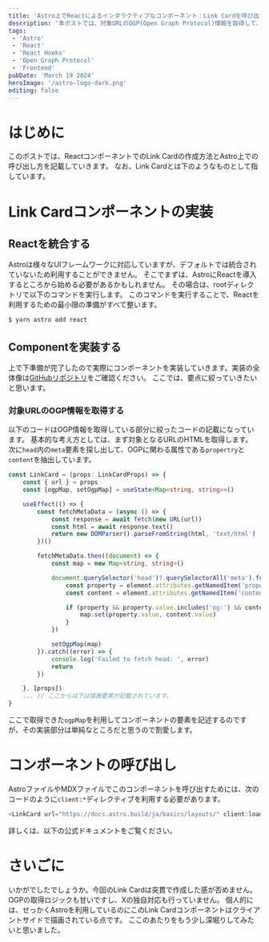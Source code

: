 ```yaml
---
title: 'Astro上でReactによるインタラクティブなコンポーネント：Link Cardを呼び出す'
description: '本ポストでは、対象URLのOGP(Open Graph Protocol)情報を取得して、その情報からCardコンポーネントを作成する方法を記載します。また、このコンポーネントはReactのHooksを使用していますが、このようなインタラクティブなコンポーネントをAstroで呼び出す方法も合わせてご紹介します。'
tags:
 - 'Astro'
 - 'React'
 - 'React Hooks'
 - 'Open Graph Protocol'
 - 'Frontend'
pubDate: 'March 19 2024'
heroImage: '/astro-logo-dark.png'
editing: false
---
```



# はじめに
このポストでは、ReactコンポーネントでのLink Cardの作成方法とAstro上での呼び出し方を記載していきます。
なお、Link Cardとは下のようなものとして指しています。

<LinkCard url="https://mountain-forest-blog.pages.dev/" client:load />

# Link Cardコンポーネントの実装
## Reactを統合する
Astroは様々なUIフレームワークに対応していますが、デフォルトでは統合されていないため利用することができません。
そこでまずは、AstroにReactを導入するところから始める必要があるかもしれません。
その場合は、rootディレクトリで以下のコマンドを実行します。
このコマンドを実行することで、Reactを利用するための最小限の準備がすべて整います。

```bash
$ yarn astro add react
```

## Componentを実装する
上で下準備が完了したので実際にコンポーネントを実装していきます。実装の全体像は[GitHubリポジトリ](https://github.com/9yamamo9/mountain-blog-astro/blob/main/src/components/LinkCard.tsx)をご確認ください。
ここでは、要点に絞っていきたいと思います。

### 対象URLのOGP情報を取得する
以下のコードはOGP情報を取得している部分に絞ったコードの記載になっています。
基本的な考え方としては、まず対象となるURLのHTMLを取得します。
次に`head`内の`meta`要素を探し出して、OGPに関わる属性である`propertry`と`content`を抽出しています。

```typescript
const LinkCard = (props: LinkCardProps) => {
	const { url } = props
	const [ogpMap, setOgpMap] = useState<Map<string, string>>()

	useEffect(() => {
		const fetchMetaData = (async () => {
			const response = await fetch(new URL(url))
			const html = await response.text()
			return new DOMParser().parseFromString(html, 'text/html')
		})()

		fetchMetaData.then((document) => {
			const map = new Map<string, string>()

			document.querySelector('head')?.querySelectorAll('meta').forEach((element) => {
				const property = element.attributes.getNamedItem('property')
				const content = element.attributes.getNamedItem('content')

				if (property && property.value.includes('og:') && content) {
					map.set(property.value, content.value)
				}
			})

			setOgpMap(map)
		}).catch((error) => {
			console.log('Failed to fetch head: ', error)
			return
		})

	}, [props])
	... // ここからは下は描画要素が記載されています。
}
```

ここで取得できた`ogpMap`を利用してコンポーネントの要素を記述するのですが、その実装部分は単純なところだと思うので割愛します。

# コンポーネントの呼び出し
AstroファイルやMDXファイルでこのコンポーネントを呼び出すためには、次のコードのように`client:*`ディレクティブを利用する必要があります。

```typescript
<LinkCard url="https://docs.astro.build/ja/basics/layouts/" client:load />
```

詳しくは、以下の公式ドキュメントをご覧ください。

<LinkCard url="https://docs.astro.build/ja/guides/framework-components/#%E3%82%A4%E3%83%B3%E3%82%BF%E3%83%A9%E3%82%AF%E3%83%86%E3%82%A3%E3%83%96%E3%81%AA%E3%82%B3%E3%83%B3%E3%83%9D%E3%83%BC%E3%83%8D%E3%83%B3%E3%83%88" client:load />

# さいごに
いかがでしたでしょうか。今回のLink Cardは突貫で作成した感が否めません。OGPの取得ロジックも甘いですし、Xの独自対応も行っていません。
個人的には、せっかくAstroを利用しているのにこのLink Cardコンポーネントはクライアントサイドで描画されている点です。
ここのあたりをもう少し深堀りしてみたいと思いました。
